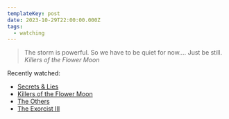 ```yaml
---
templateKey: post
date: 2023-10-29T22:00:00.000Z
tags:
  - watching
---
```

> The storm is powerful. So we have to be quiet for now.... Just be still.
> <cite><i>Killers of the Flower Moon</i></cite>

Recently watched:

* [Secrets & Lies](https://letterboxd.com/film/secrets-lies/)
* [Killers of the Flower Moon](https://letterboxd.com/film/killers-of-the-flower-moon/)
* [The Others](https://letterboxd.com/film/the-others/)
* [The Exorcist III](https://letterboxd.com/film/the-exorcist-iii/)